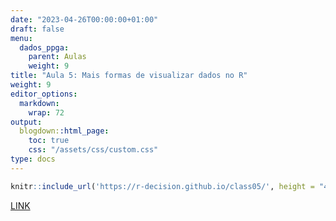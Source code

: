 ```yaml
---
date: "2023-04-26T00:00:00+01:00"
draft: false
menu:
  dados_ppga:
    parent: Aulas
    weight: 9
title: "Aula 5: Mais formas de visualizar dados no R"
weight: 9
editor_options: 
  markdown: 
    wrap: 72
output: 
  blogdown::html_page:
    toc: true
    css: "/assets/css/custom.css"
type: docs
---
```


```r
knitr::include_url('https://r-decision.github.io/class05/', height = "400px")
```

[LINK](https://r-decision.github.io/class05/)



